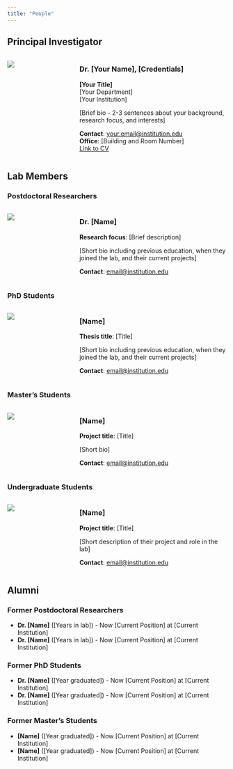 ```yaml
---
title: "People"
---
```


## Principal Investigator

:::: {.columns}

::: {.column width="30%"}
![](images/your-photo.jpg)
:::

::: {.column width="70%"}
### Dr. [Your Name], [Credentials]
**[Your Title]**  
[Your Department]  
[Your Institution]

[Brief bio - 2-3 sentences about your background, research focus, and interests]

**Contact**: [your.email@institution.edu](mailto:your.email@institution.edu)  
**Office**: [Building and Room Number]  
[Link to CV](files/CV.pdf)
:::

::::

## Lab Members

### Postdoctoral Researchers

:::: {.columns}

::: {.column width="30%"}
![](images/postdoc1.jpg)
:::

::: {.column width="70%"}
### Dr. [Name]
**Research focus**: [Brief description]

[Short bio including previous education, when they joined the lab, and their current projects]

**Contact**: [email@institution.edu](mailto:email@institution.edu)
:::

::::

### PhD Students

:::: {.columns}

::: {.column width="30%"}
![](images/phdstudent1.jpg)
:::

::: {.column width="70%"}
### [Name]
**Thesis title**: [Title]

[Short bio including previous education, when they joined the lab, and their current projects]

**Contact**: [email@institution.edu](mailto:email@institution.edu)
:::

::::

### Master's Students

:::: {.columns}

::: {.column width="30%"}
![](images/masters1.jpg)
:::

::: {.column width="70%"}
### [Name]
**Project title**: [Title]

[Short bio]

**Contact**: [email@institution.edu](mailto:email@institution.edu)
:::

::::

### Undergraduate Students

:::: {.columns}

::: {.column width="30%"}
![](images/undergrad1.jpg)
:::

::: {.column width="70%"}
### [Name]
**Project title**: [Title]

[Short description of their project and role in the lab]

**Contact**: [email@institution.edu](mailto:email@institution.edu)
:::

::::

## Alumni

### Former Postdoctoral Researchers
- **Dr. [Name]** ([Years in lab]) - Now [Current Position] at [Current Institution]
- **Dr. [Name]** ([Years in lab]) - Now [Current Position] at [Current Institution]

### Former PhD Students
- **Dr. [Name]** ([Year graduated]) - Now [Current Position] at [Current Institution]
- **Dr. [Name]** ([Year graduated]) - Now [Current Position] at [Current Institution]

### Former Master's Students
- **[Name]** ([Year graduated]) - Now [Current Position] at [Current Institution]
- **[Name]** ([Year graduated]) - Now [Current Position] at [Current Institution]